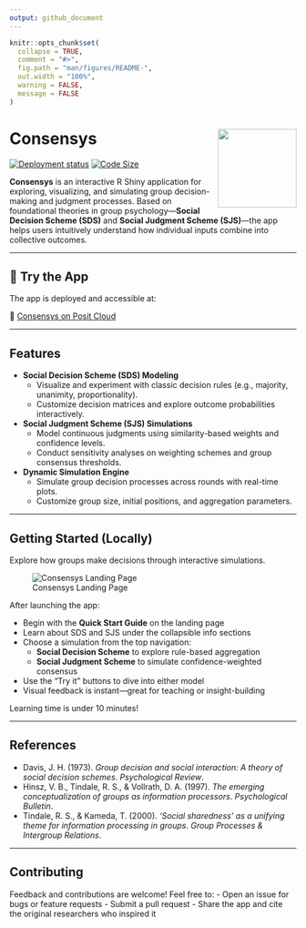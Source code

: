 ```yaml
---
output: github_document
---
```


<!-- README.md is generated from README.Rmd. Please edit that file -->

```r
knitr::opts_chunk$set(
  collapse = TRUE,
  comment = "#>",
  fig.path = "man/figures/README-",
  out.width = "100%",
  warning = FALSE,
  message = FALSE
)
```

# Consensys  <a href="https://0197ccc4-0263-030e-9e75-33d7f59688ab.share.connect.posit.cloud/"><img src="man/figures/logo.png" align="right" height="138" /></a>

<!-- badges: start -->
[![Deployment status](https://img.shields.io/badge/deployed-posit%20cloud-blue)](https://img.shields.io/badge/deployed-posit%20cloud-blue)
[![Code Size](https://img.shields.io/github/languages/code-size/jrwinget/consensys)](https://github.com/jrwinget/consensys)
<!-- badges: end -->

**Consensys** is an interactive R Shiny application for exploring, visualizing, and simulating group decision-making and judgment processes. Based on foundational theories in group psychology—**Social Decision Scheme (SDS)** and **Social Judgment Scheme (SJS)**—the app helps users intuitively understand how individual inputs combine into collective outcomes.

---

## 🚀 Try the App

The app is deployed and accessible at:

🔗 [Consensys on Posit Cloud](https://0197ccc4-0263-030e-9e75-33d7f59688ab.share.connect.posit.cloud/)

---

## Features

- **Social Decision Scheme (SDS) Modeling**
  - Visualize and experiment with classic decision rules (e.g., majority, unanimity, proportionality).
  - Customize decision matrices and explore outcome probabilities interactively.

- **Social Judgment Scheme (SJS) Simulations**
  - Model continuous judgments using similarity-based weights and confidence levels.
  - Conduct sensitivity analyses on weighting schemes and group consensus thresholds.

- **Dynamic Simulation Engine**
  - Simulate group decision processes across rounds with real-time plots.
  - Customize group size, initial positions, and aggregation parameters.

---

## Getting Started (Locally)

Explore how groups make decisions through interactive simulations.

![Consensys Landing Page](man/figures/app-landing.png)

After launching the app:

- Begin with the **Quick Start Guide** on the landing page
- Learn about SDS and SJS under the collapsible info sections
- Choose a simulation from the top navigation:  
  - **Social Decision Scheme** to explore rule-based aggregation  
  - **Social Judgment Scheme** to simulate confidence-weighted consensus  
- Use the "Try it" buttons to dive into either model
- Visual feedback is instant—great for teaching or insight-building

Learning time is under 10 minutes!

---

## References

- Davis, J. H. (1973). *Group decision and social interaction: A theory of social decision schemes*. *Psychological Review*.
- Hinsz, V. B., Tindale, R. S., & Vollrath, D. A. (1997). *The emerging conceptualization of groups as information processors*. *Psychological Bulletin*.
- Tindale, R. S., & Kameda, T. (2000). *‘Social sharedness’ as a unifying theme for information processing in groups*. *Group Processes & Intergroup Relations*.

---

## Contributing

Feedback and contributions are welcome! Feel free to:
- Open an issue for bugs or feature requests
- Submit a pull request
- Share the app and cite the original researchers who inspired it
